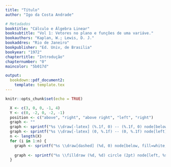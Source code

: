 ```yaml
---
title: "Título"
author: "Igo da Costa Andrade"

# Metadados
booktitle: "Cálculo e Álgebra Linear"
booksubtitle: "Vol 1: Vetores no plano e funções de uma variáve."
bookauthors: "Kaplan, W.; Lewis, D. J."
bookaddres: "Rio de Janeiro"
bookpublisher: "Ed. Univ, de Brasilia"
bookyear: "1972"
chaptertitle: "Introdução"
chapternumber: "0"
maincolor: "5b017d"

output: 
  bookdown::pdf_document2:
    template: template.tex
---
```


```r
knitr::opts_chunk$set(echo = TRUE)

```

\section*{PROBLEMAS}

\begin{enumerate}
  \item 
  \begin{enumerate}[label=(\alph*)]
    \item Encontre um inteiro $x$ tal que $10 \sqrt{2} < x < 10\sqrt{3}$.\\
    \iniSol
      Observemos que $10\sqrt{2}$, $x$ e $10\sqrt{3}$ são números positivos. Então:
      \begin{itemize} 
      \item Pela primeira desigualdade, temos:
      \begin{align*}
      10\sqrt{2} < x &\Rightarrow
      \begin{cases}
        (10\sqrt{2})\cdot (10\sqrt{2}) < (10\sqrt{2}) \cdot x\\
        (10\sqrt{2})\cdot x < x\cdot x
      \end{cases}
      \Rightarrow
      \begin{cases}
        200 < (10\sqrt{2}) \cdot x\\
        (10\sqrt{2}) \cdot x < x^2
      \end{cases}
      \\
      &\Rightarrow 200 < x^2
      \end{align*}
      %%
      \item Pela segunda desigualdade, temos:
      \begin{align*}
        x < 10 \sqrt{3} & \Rightarrow
        \begin{cases}
          x \cdot x < (10\sqrt{3}) \cdot x \\
          (10\sqrt{3}) \cdot x < (10\sqrt{3}) \cdot (10 \sqrt{3})
        \end{cases}
        \Rightarrow
        \begin{cases}
          x^2 < (10\sqrt{3}) \cdot x\\
          (10\sqrt{3}) \cdot x < 300
        \end{cases}
        \\
        &\Rightarrow x^2 < 300
      \end{align*}
      \end{itemize}
      %%
      Combinando os resultados acima, obtemos:
      \begin{align*}
      10\sqrt{2} < x < 10\sqrt{3} \Rightarrow 200 < x^2 < 300 &\Rightarrow x^2 = `r (15:17)^2`\\
      &\Rightarrow x = `r 15:17`.
      \end{align*}
    \fimSol
    %%%%
    \item Encontre um inteiro $x$ tal que $-5\sqrt{2} < x < -3\sqrt{3}$.\\
    \iniSol
      Observememos que $-5\sqrt{2}$, $x$ e $-3\sqrt{3}$ são todos números negativos.
      \begin{itemize}
        \item Pela primeira desigualdade:
        \begin{align*}
          -5\sqrt{2} < x &\Rightarrow 
          \begin{cases}
          (-5\sqrt{2}) \cdot (-5\sqrt{2}) > (-5\sqrt{2}) \cdot x\\
          (-5\sqrt{2}) \cdot x > x^2
          \end{cases}
          \Rightarrow
          \begin{cases}
            50 > (-5\sqrt{2}) \cdot x\\
            (-5\sqrt{2}) \cdot x > x^2
          \end{cases}
          \\
          &\Rightarrow 50 > x^2
        \end{align*}
        %%
        \item Pela segunda desigualdade,
        \begin{align*}
          x < -3\sqrt{3} &\Rightarrow
          \begin{cases}
            x \cdot x > (-3\sqrt{3})\cdot x\\
            (-3\sqrt{3}) \cdot x> (-3\sqrt{3}) \cdot (-3\sqrt{3}) 
          \end{cases}
          \Rightarrow 
          \begin{cases}
            x^2 > (-3\sqrt{3}) \cdot x\\
            (-3\sqrt{3}) \cdot x > 27
          \end{cases}
          \\
          &\Rightarrow x^2 > 27
        \end{align*}
      \end{itemize}
      %%
      Combunando os resultados acima, tem-se:
      \begin{align*}
        -5\sqrt{2} < x < -3\sqrt{3} \Rightarrow 50 > x^2 > 27 & \Rightarrow x^2 = `r knitr::combine_words((-7:-6)^2, and="\\;\\text{ou}\\;")` \\&\Rightarrow
        x^2 = `r knitr::combine_words(-7:-6, before = "(", after = ")^2", and="\\;\\text{ou}\\;")  `\\
        &\Rightarrow x = `r knitr::combine_words(-7:-6, and="\\;\\text{ou}\\;")`
      \end{align*}
    \fimSol
    %%%%
    \item Encontre um número racional $x$ tal que $\sqrt{2} < x < \sqrt{3}$.\\
    \iniSol
      \begin{align*}
        \sqrt{2} < x < \sqrt{3} &\Rightarrow (\sqrt{2})^2 < x^2 < (\sqrt{3})^2 \Rightarrow 2 < x^2 < 3
      \end{align*}
      A título de exemplo, façamos:
      \begin{align*}
        \sqrt{2} < x < \sqrt{3} &\Rightarrow 2 < x^2 < 3 \Rightarrow \dfrac{200}{100} < x^2 < \dfrac{300}{100} \\
        &\Rightarrow
        x^2 = `r knitr::combine_words((15:17)^2, before="\\dfrac{", after="}{100}", and="\\;\\text{ou}\\:")` \Rightarrow x^2 = `r knitr::combine_words(15:17, before="\\left(\\dfrac{", after="}{10}\\right)^2", and="\\;\\text{ou}\\:")` \\
        &\Rightarrow x = `r knitr::combine_words(15:17, before="\\dfrac{", after="}{10}", and="\\;\\text{ou}\\:")` 
      \end{align*}
    \fimSol
    %%%%
    \item Encontre um  número racional $x$ tal que $\pi < x < \pi + 0.01$.\\
    \iniSol
      $x = 3,14$
    \fimSol
    \end{enumerate}
    %%%%
    \item Determine se $x < y$, $x = y$, ou $x < y$ para cada um dos seguintes casos:
    \begin{enumerate}[label=(\alph*)]
      \item $x=-3$, $y = -2$
      \item $x = 1$, $y = -2$
      \item $x = \sqrt{5} - \sqrt{3}$, $y = \sqrt{7} - \sqrt{2}$
      \item $x = \dfrac{1}{\sqrt{3} - \sqrt{11}}$, $y = \dfrac{1}{\sqrt{3} - \sqrt{13}}$
    \end{enumerate}
    \iniSol
    \begin{enumerate}[label=(\alph*)]
      \item $x=-3$, $y = -2$
        \begin{align*}
          x - y = -3 - (-2) = -3 + 2 = -1 < 0 \Rightarrow x < y
        \end{align*}
      %%
      \item $x = 1$, $y = -2$
      \begin{align*}
        x - y = 1 - (-2) = 1 + 2 = 3 > 0 \Rightarrow x > y
      \end{align*}
      %%
      \item $x = \sqrt{5} - \sqrt{3}$, $y = \sqrt{7} - \sqrt{2}$
      \begin{align*}
        y - x &= (\sqrt{7} - \sqrt{2}) - (\sqrt{5} - \sqrt{3}) = \sqrt{7} - \sqrt{2} - \sqrt{5} + \sqrt{3}\\
        &= \sqrt{7} - \sqrt{5} + \sqrt{3} - \sqrt{2} = (\sqrt{7} - \sqrt{5}) + (\sqrt{3} - \sqrt{2})
      \end{align*}
      Como $\sqrt{7}- \sqrt{5} > 0$ e $\sqrt{3} - \sqrt{2}> 0$, então:
      \begin{align*}
        (\sqrt{7} - \sqrt{5}) + (\sqrt{3} - \sqrt{2}) > 0 \Rightarrow y - x > 0 \Rightarrow y > x \Rightarrow x < y
      \end{align*}
      %%
      \item $x = \dfrac{1}{\sqrt{3} - \sqrt{11}}$, $y = \dfrac{1}{\sqrt{3} - \sqrt{13}}$\\
      %%
      Façamos $u = \dfrac{1}{x} = \sqrt{3} - \sqrt{11}$ e $v = \dfrac{1}{y} = \sqrt{3} - \sqrt{13}$. Então,
      \begin{align*}
        &u - v = (\sqrt{3} - \sqrt{11}) - (\sqrt{3} - \sqrt{13}) = \sqrt{3} - \sqrt{11} - \sqrt{3} + \sqrt{13}
        = \sqrt{13} - \sqrt{11} > 0\\ \Rightarrow & u > v \Rightarrow \dfrac{1}{x} > \dfrac{1}{y} \Rightarrow x < y
      \end{align*}
    \end{enumerate}
    \fimSol
    %%%%
    \item Calcule: (a) $|-3.5|$, (b) $|0,2|$, (c) $||x||$, (d) $|-|x||$, (e) $|x-y| - |y-x|$\\
    \iniSol
    \begin{enumerate}[label=(\alph*)]
      \item $|-3.5| = 3.5$
      \item $|0,2| = 0,2$
      \item $||x|| = |x|$
      \item $|-|x|| = |-1| \cdot |x| = 1 \cdot |x| = |x|$
      \item $|x-y| - |y-x| = |x-y| - |-(x-y)| = |x-y| - |-1|\cdot|x-y| = |x-y| - |x-y| = 0$
    \end{enumerate}
    \fimSol
    %%%%
    \item Mostre que $|a-b|$ pode ser interpretado como a distância entre $a$ e $b$ sobre o eixo dos números.\\
    \iniSol
      No caso em que $a = b$, $|a-b| = 0$ que é a distãncia entre $a$ e $b$.
      %%
      Caso $a > b$:
      \begin{itemize}
        \item $a > b > 0 \Rightarrow |a-b| = a-b$
        \begin{figure}[H]
          \centering
          \begin{tikzpicture}
            \draw[-latex, thick] (-5, 0) node[above] {$-$} -- (5, 0) node[above] {$+$};
            \draw[thick] (0, 5pt) node[above] {O} -- (0, 0) node[below] {$0$};
            \draw[thick] (1, 5pt) -- (1, 0) node[below] {$b$};
            \draw[thick] (4, 5pt) -- (4, 0) node[below] {$a$};
            \draw [|-|] (1, 10pt) -- (4, 10pt) node[midway, above] {$|a-b| = a-b$};
          \end{tikzpicture}
        \end{figure}
        %%
        \item $a > b = 0 \Rightarrow |a-b| = |a-0| = |a| = a$
        \begin{figure}[H]
          \centering
          \begin{tikzpicture}
            \draw[thick] (0, 5pt) -- (0, 0) node[below] {$b = 0$};
            \draw[thick] (4, 5pt) -- (4, 0) node[below] {$a$};
            \draw [|-|] (0, 25pt) -- (4, 25pt) node[midway, above] {$|a-b| = a$};
            \draw[dashed] (0,0) -- (0, 25pt);
            \draw[dashed] (4,0) -- (4, 25pt);
            \draw[-latex, thick] (-5, 0) node[above] {$-$} -- (5, 0) node[above] {$+$};
            \draw[thick] (0, 5pt) node[above, fill=white] {O} -- (0, 0);
          \end{tikzpicture}
        \end{figure}
        %%
        \item $a > 0 > b$. Façamos $b = -|b|$, em que $|b|$ é a distância entre $b$ e o zero da reta numérica. Então: $|a-b| = |a - (-|b|)| = |a + |b|| = a + |b|$
        \begin{figure}[H]
          \centering
          \begin{tikzpicture}
            \draw[thick] (-3, 5pt) -- (-3, 0) node[below] {$b$};
            \draw[thick] (4, 5pt) -- (4, 0) node[below] {$a$};
            \draw [|-|] (0, 25pt) -- (4, 25pt) node[midway, below] {$|a| = a$};
            \draw [|-|] (0, 25pt) -- (-3, 25pt) node[midway, below] {$|b|$};
            \draw[dashed] (0,0) -- (0, 25pt);
            \draw[dashed] (4,0) -- (4, 25pt);
            \draw[dashed] (-3, 0) -- (-3, 25pt);
            \draw[|-|] (-3, 35pt) -- (4, 35pt) node[midway, above] {$|a-b| = a + |b|$};
            \draw[-latex, thick] (-5, 0) node[above] {$-$} -- (5, 0) node[above] {$+$};
            \draw[thick] (0, 5pt)  node[above, fill=white] {O} -- (0, 0) node[below] {$0$};
          \end{tikzpicture}
        \end{figure}
        %%
        \item $a = 0 > b$. Então: $|a-b| = |0 - b| = |-b| = |b|$, em que $|b|$ é a distância entre $b$ e o zero da reta numérica, que neste caso, é a posição de $a$.
        \begin{figure}[H]
          \centering
          \begin{tikzpicture}
            \draw[thick] (-3, 5pt) -- (-3, 0) node[below] {$b$};
            \draw[thick] (0, 5pt) -- (0, 0) node[below] {$a=0$};
            \draw [|-|] (-3, 25pt) -- (0, 25pt) node[midway, above] {$|a-b| = |b|$};
            \draw[dashed] (-3,0) -- (-3, 25pt);
            \draw[dashed] (0,0) -- (0, 25pt);
            \draw[-latex, thick] (-5, 0) node[above] {$-$} -- (5, 0) node[above] {$+$};
            \draw[thick] (0, 5pt) node[above, fill=white] {O} -- (0, 0);
          \end{tikzpicture}
        \end{figure}
        %%
        \item $0 > a > b$. Façamos $a = -|a|$ e $b = -|b|$. Então: $|a-b| = |-|a| - (-|b|)| = |-|a| + |b|| = ||b| - |a|| = |b| - |a|$, pois $0 < |a| < |b|$.
        \begin{figure}[H]
          \centering
          \begin{tikzpicture}
            \draw (-1, 5pt) -- (-1, 0) node[below] {$a$};
            \draw [|-|] (0, 25pt) -- (-1, 25pt) node[below, midway] {$|a|$};
            \draw[dashed] (-1, 0) -- (-1, 45pt);
            \draw (-4, 5pt) -- (-4, 0) node[below] {$b$};
            \draw[|-|] (0, 35pt) -- (-4, 35pt) node[below, midway] {$|b|$};
            \draw[dashed] (-4, 0) -- (-4, 45pt);
            \draw[|-|] (-1, 45pt) -- (-4, 45pt) node[midway, above] {$|a-b| = |b|-|a|$};
            \draw[-latex, thick] (-5, 0) node[above] {$-$} -- (5, 0) node[above] {$+$};
            \draw[thick] (0, 5pt) node[above, fill=white] {O} -- (0, 0) node[below] {$0$};
          \end{tikzpicture}
        \end{figure}
      \end{itemize}
      Os casos em que $b > a$ podem ser determinados de forma análoga, bastando lembrar que $|a-b| = |-(b-a)| = |b-a|$ e repetir o aciocínio acima.
    \fimSol
    %%%%
    \item Achar $x$ em cada um dps casos: (a) $|x| = 0$, (b) $|x| = 2$, (c) $|x-1| = 2$, (d) $|x+1| = 1$.\\
    \iniSol
    \begin{enumerate}[label=(\alph*)]
      \item $|x|=0 \Rightarrow = x = 0$
      \item $|x| = 2 \Rightarrow x = -2$ ou $x = 2$.
      \item 
      \begin{align*}
        |x-1| = 2 \Rightarrow 
        \begin{cases}
          x-1 = -2\\
          x-1 = 2
        \end{cases}
        \Rightarrow
        \begin{cases}
          x = -1\\
          x = 3
        \end{cases}
      \end{align*}
      %%
      \item
      \begin{align*}
        |x+1| = 1 \Rightarrow 
        \begin{cases}
          x+1 = -1\\
          x+1 = 1
        \end{cases}
        \Rightarrow
        \begin{cases}
          x = 2\\
          x = 0
        \end{cases}
      \end{align*}
    \end{enumerate}
    \fimSol
    \item O símbolo $\sqrt{x}$ indica $0$ se $x=0$ e a raiz quadrada positiva de $x$, se $x > 0$. Justifique as seguintes regras para todos reais $x$ e $y$.
    \begin{enumerate}[label=(\alph*)]
      \item $\sqrt{x^2} = |x|$\\
      \iniSol
        Se $x = 0$, a identidade é imediada.\\
        Se $x > 0$, então $\sqrt{x^2} = x = |x|$.\\
        Se $x < 0$, então $-x > 0$. Assim, $\sqrt{x^2} = \sqrt{(-x)^2} = -x = |x|$.\\
        Portanto, para todo número real $x$, vale $\sqrt{x^2} = |x|$.
      \fimSol
      %%
      \item $\sqrt{x^4} = x^2$\\
      \iniSol
        Inicialmente, observemos que para todo $x \in \mathrm{R}$, tem-se que $x^2 > 0$. Assim,
        $$
        \sqrt{x^4} = \sqrt{(x^2)^2} = x^2.
        $$
      \fimSol
      %%
      \item $(x|x|)^2 = x^4$\\
      \iniSol
        Se $x = 0$ o resultado é imediatamente verdadeiro.\\
        Se $x > 0$, temos que $|x| = x$. Nesse caso,
        $$
        (x|x|)^2 = (x \cdot x)^2 = (x^2)^2 = x^4.
        $$
        Se $x < 0$, temos que $|x| = -x$. Nesse caso,
        $$
        (x|x|)^2 = \left[x \cdot (-x)\right]^2 = (-x^2)^2 = (x^2)^2 = x^4.
        $$
        Portanto, para qualquer $x$ real, vale $(x|x|)^2 = x^4$.
      \fimSol
      %%
      \item $\sqrt{x^2 - 2xy + y^2} = |x-y|$.\\
      \iniSol
        Se $x = y$, a identidade é imediatamente válida.\\
        Se $x > y$ ($\Rightarrow x - y > 0$),  então
        \begin{align*}
          \sqrt{x^2 - 2xy + y^2} = \sqrt{(x-y)^2} = x-y = |x-y|.
        \end{align*}
        Se $x < y$ ($\Rightarrow x - y < 0 \Rightarrow -(x-y) > 0$), então
        \begin{align*}
          \sqrt{x^2 - 2xy + y^2} = \sqrt{\left[-(x-y)\right]^2} = -(x-y) = |x-y|.
        \end{align*}
        Portanto, para quaisquer $x$ e $y$ reais vale $\sqrt{x^2 - 2xy + y^2} = |x-y|$.
      \fimSol
    \end{enumerate}
    \item Mostre que as regras 20 e 21 são válidas para todos os números reais $a$ e $b$.\\
    \iniSol
      \begin{itemize}
        \item Regra 20: $|a| = |-a|$.\\
        Sem perda de generalidade, seja $a > 0$, donde $-a < 0$. Então, $|a| = a$ e $|-a| = -(-a) = a$. Logo, $|a| = |-a|$.
        \item Regra 21: $|ab| = |a||b|$.\\
        Caso I: $a \leq 0$ ($\Rightarrow |a| = a$)  e $b \leq 0$ ($\Rightarrow |b| = b$). Então:
        \begin{align*}
          ab \leq 0 \Rightarrow |ab| = ab = |a||b|.
        \end{align*}
        Caso II: $a \leq 0$ ($\Rightarrow |a| = a$) e $b < 0$ ($\Rightarrow |b| = -b$). Então:
        \begin{align*}
          ab < 0 \Rightarrow |ab| = -(ab) = a \cdot (-b) = |a||b|.
        \end{align*}
        Caso III: $a < 0$ ($\Rightarrow |a| = -a$) e $b < 0$ ($\Rightarrow |b| = -b$). Então:
        \begin{align*}
          ab > 0 \Rightarrow |ab| = ab = (-a)(-b) = |a||b|.
        \end{align*}
        Portanto, para quaisquer reais $a$ e $b$, vale $|ab| = |a||b|$.
      \end{itemize}
    \fimSol
    \item 
    \begin{enumerate}[label=(\alph*)]
      \item $a < b$ implica $a^2 < b^2$?\\
      \iniSol
      Não. Basta tomarmos como contra-exemplo $a = -2$ e $b = -1$, donde $a < b$, mas $a^2 > b^2$.
      \fimSol
      \item $a < b$ implica $a^3 < b^3$?\\
      \item $|a| < |b|$ implica $a^2 < b^2$?\\
      \iniSol
      Sim.
      \begin{align*}
        |a| < |b| \Rightarrow 
        \begin{cases}
          |a|^2 < |a||b|\\
          |a|||b| < |b|^2
        \end{cases}
        \Rightarrow
        \begin{cases}
          a^2 < |a||b|\\
          |a||b|< b^2
        \end{cases}
        \Rightarrow
        a^2 < |a||b| < b^2 
        \Rightarrow a^2 < b^2
      \end{align*}
      \fimSol
      \item $a \neq b$ implica $|a| \neq |b|$?\\
      \iniSol
        Não. Basta tomarmos $a = 1$ e $b = -1$, donde $|a| = |b| = 1$. 
      \fimSol
      \item $|a|\neq |b|$ implica $a \neq b$?\\
      \iniSol
        Sim. Sem perda de generalidade, consideremos o caso em que $|a| > |b| \geq 0$. A situação em que $|b| = b = 0$ imediatamente implica $a \neq b$ pois, caso contrário $a = b = 0$. Mas isso contradiz o afirmação inicial de que $|a| \neq |b|$. Assim, consideremos a situação $|a| > |b| > 0$. Como $|a| > 0$, então $|a| = a$ e como $|b| > 0$, então $|b| = b$. Portanto, 
        $$
        |a| > |b| > 0 \Rightarrow a > b > 0 \Rightarrow a > 0 \Rightarrow a \neq b.
        $$
      \fimSol
      %%
      \item $a < b$ implica $1/a > 1/b$?\\
      \iniSol
        Não. Basta tomar $a$ e $b$ com sinais distintos, ou seja, $ab < 0$. Então, 
        $$
        a < b \Rightarrow a \cdot \dfrac{1}{ab} > b \cdot \dfrac{1}{ab} \Rightarrow \dfrac{1}{b} > \dfrac{1}{a} \Rightarrow \dfrac{1}{a} < \dfrac{1}{b}
        $$
      \fimSol
    \end{enumerate}
    %%
    \item Mostrque que, se $x$ e $y$ são racionais, então $xy$ e $x+y$ também serão.\\
    \iniSol
      Se $x$ e $y$ são racionais, então existem inteiros $a$, $b$, $c$ e $d$ tais que $x = \dfrac{a}{b}$ e $y = \dfrac{c}{d}$, em que $b \neq 0$ e $d \neq 0$. Então,
      \begin{itemize}
        \item $xy = \dfrac{a}{b} \cdot \dfrac{c}{d} = \dfrac{ac}{bd}$. Como $ac$ e $bd \neq 0$ são inteiros, então, $xy = \dfrac{ac}{bd}$ é racional.
        \item $x+y = \dfrac{a}{b} + \dfrac{c}{d} = \dfrac{ad}{bd} + \dfrac{bc}{bd} = \dfrac{ac+bd}{bd}$. Como $ac+bd$ e $bd \neq 0$ são inteiros, então $x+y = \dfrac{ac+bd}{bd}$ é racional.
      \end{itemize}
    \fimSol
\end{enumerate}

\newpage
\section*{PROBLEMAS (pág. 16)}

\begin{enumerate}
  \item No plano $xy$, marque os pontos $(3,0)$, $(0, -2)$, $(0,0)$, $(-1, -2)$, $(4, -1)$.
\end{enumerate}

\iniSol
```r
  X <- c(3, 0, 0, -1, 4)
  Y <- c(0, -2, 0, -2, -1)
  position <- c("above", "right", "above right", "left", "right")
  graph <- ""
  graph <- sprintf("%s \\draw[-latex] (%.1f, 0) -- (%.1f, 0) node[below] {$x$};", graph, min(X)-1, max(X)+1)
  graph <- sprintf("%s \\draw[-latex] (0, %.1f) -- (0, %.1f) node[left] {$y$};", graph, min(Y)-1, max(Y)+1)
  n <- length(X)
  for (i in 1:n) {
    graph <- sprintf("%s \\draw[dashed] (%d, 0) node[below, fill=white, yshift=-5pt] {$%d$} -- (%d, %d) -- (0, %d) node[left, fill=white, xshift=-4pt] {$%d$};", graph, X[i], X[i], X[i], Y[i], Y[i], Y[i])
    
    graph <- sprintf("%s \\filldraw (%d, %d) circle (2pt) node[left, %s] {$(%d, %d)$};", graph, X[i], Y[i], position[i], X[i], Y[i])
  }
```

\begin{figure}[H]
  \centering
  \begin{tikzpicture}[scale=1.5]
    `r graph`
  \end{tikzpicture}
\end{figure}

\fimSol

\begin{enumerate}[resume]
  \item Mostre que o triângulo com vértices $(2, 2)$, $(5, 7)$, $(10, 4)$ é um triângulo retângulo.
\end{enumerate}